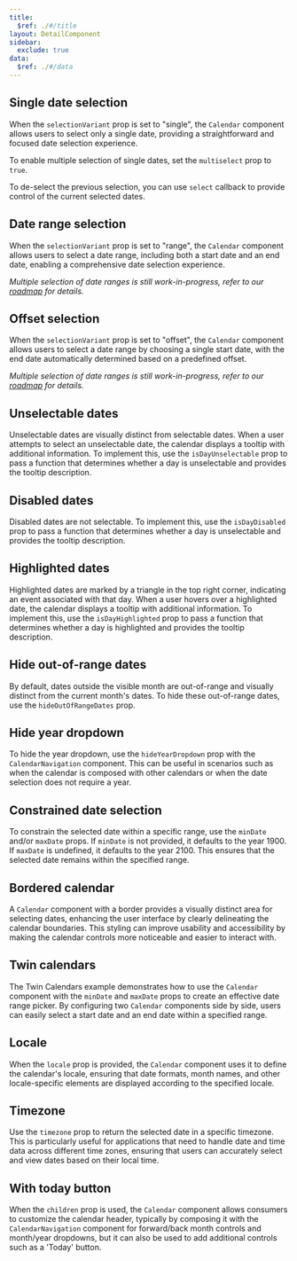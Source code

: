 ```yaml
---
title:
  $ref: ./#/title
layout: DetailComponent
sidebar:
  exclude: true
data:
  $ref: ./#/data
---
```


## Single date selection

When the `selectionVariant` prop is set to "single", the `Calendar` component allows users to select only a single date, providing a straightforward and focused date selection experience.

<LivePreview componentName="calendar" exampleName="Single" />

To enable multiple selection of single dates, set the `multiselect` prop to `true`.

<LivePreview componentName="calendar" exampleName="SingleMultiselect" />

To de-select the previous selection, you can use `select` callback to provide control of the current selected dates.

<LivePreview
  componentName="calendar"
  exampleName="SingleMultiselectControlled"
/>

## Date range selection

When the `selectionVariant` prop is set to "range", the `Calendar` component allows users to select a date range, including both a start date and an end date, enabling a comprehensive date selection experience.

<LivePreview componentName="calendar" exampleName="Range" />

_Multiple selection of date ranges is still work-in-progress, refer to our [roadmap](https://github.com/jpmorganchase/salt-ds/issues/4081) for details._

## Offset selection

When the `selectionVariant` prop is set to "offset", the `Calendar` component allows users to select a date range by choosing a single start date, with the end date automatically determined based on a predefined offset.

<LivePreview componentName="calendar" exampleName="Offset" />

_Multiple selection of date ranges is still work-in-progress, refer to our [roadmap](https://github.com/jpmorganchase/salt-ds/issues/4081) for details._

## Unselectable dates

Unselectable dates are visually distinct from selectable dates. When a user attempts to select an unselectable date, the calendar displays a tooltip with additional information. To implement this, use the `isDayUnselectable` prop to pass a function that determines whether a day is unselectable and provides the tooltip description.

<LivePreview componentName="calendar" exampleName="UnselectableDates" />

## Disabled dates

Disabled dates are not selectable. To implement this, use the `isDayDisabled` prop to pass a function that determines whether a day is unselectable and provides the tooltip description.

<LivePreview componentName="calendar" exampleName="DisabledDates" />

## Highlighted dates

Highlighted dates are marked by a triangle in the top right corner, indicating an event associated with that day. When a user hovers over a highlighted date, the calendar displays a tooltip with additional information. To implement this, use the `isDayHighlighted` prop to pass a function that determines whether a day is highlighted and provides the tooltip description.

<LivePreview componentName="calendar" exampleName="HighlightedDates" />

## Hide out-of-range dates

By default, dates outside the visible month are out-of-range and visually distinct from the current month's dates. To hide these out-of-range dates, use the `hideOutOfRangeDates` prop.

<LivePreview componentName="calendar" exampleName="HideOutOfRangeDates" />

## Hide year dropdown

To hide the year dropdown, use the `hideYearDropdown` prop with the `CalendarNavigation` component. This can be useful in scenarios such as when the calendar is composed with other calendars or when the date selection does not require a year.

<LivePreview componentName="calendar" exampleName="HideYearDropdown" />

## Constrained date selection

To constrain the selected date within a specific range, use the `minDate` and/or `maxDate` props. If `minDate` is not provided, it defaults to the year 1900. If `maxDate` is undefined, it defaults to the year 2100. This ensures that the selected date remains within the specified range.

<LivePreview componentName="calendar" exampleName="MinMaxDate" />

## Bordered calendar

A `Calendar` component with a border provides a visually distinct area for selecting dates, enhancing the user interface by clearly delineating the calendar boundaries. This styling can improve usability and accessibility by making the calendar controls more noticeable and easier to interact with.

<LivePreview componentName="calendar" exampleName="Bordered" />

## Twin calendars

The Twin Calendars example demonstrates how to use the `Calendar` component with the `minDate` and `maxDate` props to create an effective date range picker. By configuring two `Calendar` components side by side, users can easily select a start date and an end date within a specified range.

<LivePreview componentName="calendar" exampleName="TwinCalendars" />

## Locale

When the `locale` prop is provided, the `Calendar` component uses it to define the calendar's locale, ensuring that date formats, month names, and other locale-specific elements are displayed according to the specified locale.

<LivePreview componentName="calendar" exampleName="WithLocale" />

## Timezone

Use the `timezone` prop to return the selected date in a specific timezone. This is particularly useful for applications that need to handle date and time data across different time zones, ensuring that users can accurately select and view dates based on their local time.

<LivePreview componentName="calendar" exampleName="WithTimezone" />

## With today button

When the `children` prop is used, the `Calendar` component allows consumers to customize the calendar header, typically by composing it with the `CalendarNavigation` component for forward/back month controls and month/year dropdowns, but it can also be used to add additional controls such as a 'Today' button.

<LivePreview componentName="calendar" exampleName="TodayButton" />
